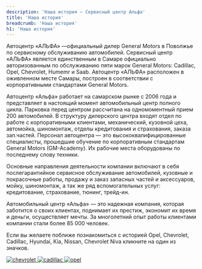 ```yaml
---
description: 'Наша история — Сервисный центр Альфа'
title: 'Наша история'
breadcrumb: 'Наша история'
h1: 'Наша история'
---
```

<p>
	 Автоцентр «АЛЬФА» —официальный дилер General Motors в Поволжье по сервисному обслуживанию автомобилей. Сервисный центр «АЛЬФА» является единственным в Самаре официально авторизованным по обслуживанию пяти марок General Motors: Cadillac, Opel, Chevrolet, Humemr и Saab. Автоцентр «АЛЬФА» расположен в оживленном месте Самары, построен в соответствии с корпоративными стандартами General Motors.
</p>
<p>
	 Автоцентр «Альфа» работает на самарском рынке с 2006 года и представляет в настоящий момент автомобильный центр полного цикла. Парковка перед центром рассчитана на одномоментный прием 200 автомобилей. В структуру дилерского центра входят отдел по работе с корпоративными клиентами, механический, кузовной цеха, автомойка, шиномонтаж, отделы кредитования и страхования, заказа зап.частей. Персонал автоцентра — это высококвалифицирован​ные специалисты, прошедшие обучение по корпоративным стандартам General Motors (GM-Academy). Их рабочие места оборудованы по последнему слову техники.
</p>
<p>
	 Основные направления деятельности компании включают в себя послегарантийное сервисное обслуживание автомобилей, кузовные и покрасочные работы, продажу и заказ запасных частей и аксессуаров, мойку, шиномонтаж, а так же ряд вспомогательных услуг: кредитование, страхование, тюнинг, трейд-ин.
</p>
<p>
	 Автомобильный центр «Альфа» — это надежная компания, которая заботится о своих клиентах, поднимает их престиж, экономит их время и деньги, осуществляет мечты. За многолетний опыт работы клиентами компании стали более 85 000 человек.
</p>
<p>
	 Если вы желаете поближе познакомиться с историей Opel, Chevrolet, Cadillac, Hyundai, Kia, Nissan, Chevrolet Niva кликните на один из значков.
</p>
<div class="flex">
	<a href="/about/our_history/history_of_the_chevrolet_brand/">
		<img alt="chevrolet" src="/img/brands/chevrolet.png" />
	</a>
	 <a href="/about/our_history/history-of-cadillac-brand/">
	 	<img alt="cadillac" src="/img/brands/cadillac.png" />
	</a>
	 <a href="/about/our_history/the-history-of-the-brand-opel/">
	 	<img alt="opel" src="/img/brands/opel.png" />
	</a>
</div>